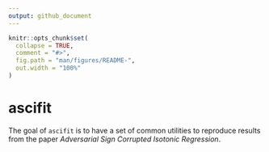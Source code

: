 ```yaml
---
output: github_document
---
```


<!-- README.md is generated from README.Rmd. Please edit that file -->

```r
knitr::opts_chunk$set(
  collapse = TRUE,
  comment = "#>",
  fig.path = "man/figures/README-",
  out.width = "100%"
)
```

# ascifit

The goal of `ascifit` is to have a set of common utilities to reproduce results
from the paper _Adversarial Sign Corrupted Isotonic Regression_.
